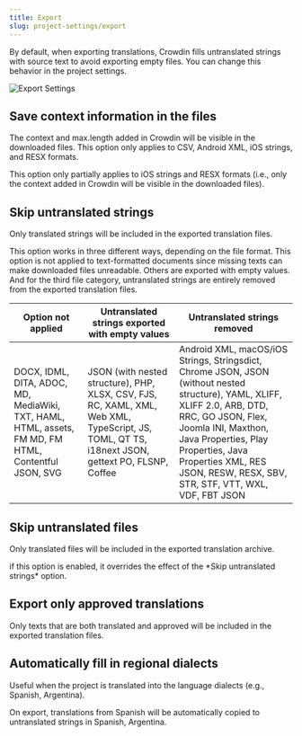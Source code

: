 ```yaml
---
title: Export
slug: project-settings/export
---
```


[//]: # (https://support.crowdin.com/project-settings/#export)


By default, when exporting translations, Crowdin fills untranslated strings with source text to avoid exporting empty files. You can change this behavior in the project settings.

<Image src={exportSettings} alt="Export Settings" />

## Save context information in the files

The context and max.length added in Crowdin will be visible in the downloaded files. This option only applies to CSV, Android XML, iOS strings, and RESX formats.

<Aside type="caution">
  This option only partially applies to iOS strings and RESX formats (i.e., only the context added in Crowdin will be visible in the downloaded files).
</Aside>

## Skip untranslated strings

Only translated strings will be included in the exported translation files.

This option works in three different ways, depending on the file format. This option is not applied to text-formatted documents since missing texts can make downloaded files unreadable. Others are exported with empty values. And for the third file category, untranslated strings are entirely removed from the exported translation files.

<table>
  <thead>
  <tr>
    <th>Option not applied</th>
    <th>Untranslated strings exported with empty values</th>
    <th>Untranslated strings removed</th>
  </tr>
  </thead>
  <tbody>
  <tr>
    <td>DOCX, IDML, DITA, ADOC, MD, MediaWiki, TXT, HAML, HTML, assets, FM MD, FM HTML, Contentful JSON, SVG</td>
    <td>JSON (with nested structure), PHP, XLSX, CSV, FJS, RC, XAML, XML, Web XML, TypeScript, JS, TOML, QT TS, i18next JSON, gettext PO, FLSNP, Coffee</td>
    <td>Android XML, macOS/iOS Strings, Stringsdict, Chrome JSON, JSON (without nested structure), YAML, XLIFF, XLIFF 2.0, ARB, DTD, RRC, GO JSON, Flex, Joomla INI, Maxthon, Java Properties, Play Properties, Java Properties XML, RES JSON, RESW, RESX, SBV, STR, STF, VTT, WXL, VDF, FBT JSON</td>
  </tr>
  </tbody>
</table>

## Skip untranslated files

Only translated files will be included in the exported translation archive.

<Aside>
  if this option is enabled, it overrides the effect of the *Skip untranslated strings* option.
</Aside>

## Export only approved translations

Only texts that are both translated and approved will be included in the exported translation files.

## Automatically fill in regional dialects

Useful when the project is translated into the language dialects (e.g., Spanish, Argentina).

On export, translations from Spanish will be automatically copied to untranslated strings in Spanish, Argentina.
